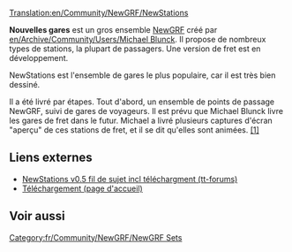 [[Translation:en/Community/NewGRF/NewStations]]


{{fr/Community/NewGRF/Infobox NewGRF|nomEnsemble= NewStations
|captureEcran=Newgrfexampless.png
|artiste= Michael Blunck
|codeur= Michael Blunck
|focus= fr/Community/NewGRF/Addons Gares
|homepage= www.ttdpatch.de
|homepagename= Transport Tycoon - Les nouveaux graphismes
|copyright= sous licence
}}

'''Nouvelles gares''' est un gros ensemble [[fr/Manual/NewGRF|NewGRF]] créé par [[en/Archive/Community/Users/Michael Blunck]]. Il propose de nombreux types de stations, la plupart de passagers. Une version de fret est en développement.

NewStations est l'ensemble de gares le plus populaire, car il est très bien dessiné.

Il a été livré par étapes. Tout d'abord, un ensemble de points de passage NewGRF, suivi de gares de voyageurs. Il est prévu que Michael Blunck livre les gares de fret dans le futur. Michael a livré plusieurs captures d'écran "aperçu" de ces stations de fret, et il se dit qu'elles sont animées. [http://www.tt-forums.net/viewtopic.php?p=486481#486481 [1<nowiki>]</nowiki>]

==Liens externes==
*[http://www.tt-forums.net/viewtopic.php?f=67&t=63651&sid=9434c6e6b5e7a2ae3da7380ca4fef76c NewStations v0.5 fil de sujet incl téléchargment (tt-forums)]
*[http://ttdpatch.de/download.html Téléchargement (page d'accueil)]

== Voir aussi ==


[[Category:fr/Community/NewGRF/NewGRF Sets]]